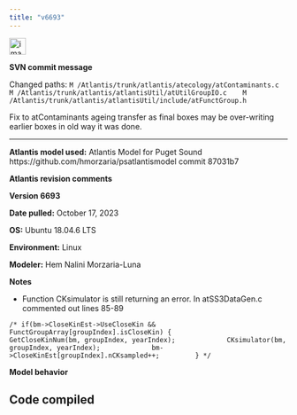 ```yaml
---
title: "v6693"
---
```


<img width="30" alt="image" src="https://user-images.githubusercontent.com/11339490/272713181-58a7442b-f4df-4987-9afe-cb4702236a8f.jpg">

**SVN commit message** 

Changed paths:
`   M /Atlantis/trunk/atlantis/atecology/atContaminants.c
   M /Atlantis/trunk/atlantis/atlantisUtil/atUtilGroupIO.c
   M /Atlantis/trunk/atlantis/atlantisUtil/include/atFunctGroup.h `

Fix to atContaminants ageing transfer as final boxes may be over-writing earlier boxes in old way it was done.

--------------------------------------------------------------------------------

**Atlantis model used:** Atlantis Model for Puget Sound https://github.com/hmorzaria/psatlantismodel commit 87031b7

**Atlantis revision comments**

**Version 6693**

**Date pulled:** October 17, 2023

**OS:** Ubuntu 18.04.6 LTS

**Environment:** Linux

**Modeler:** Hem Nalini Morzaria-Luna

**Notes**

-   Function CKsimulator is still returning an error. In atSS3DataGen.c commented out lines 85-89

` /* if(bm->CloseKinEst->UseCloseKin && FunctGroupArray[groupIndex].isCloseKin) {
            GetCloseKinNum(bm, groupIndex, yearIndex);
            CKsimulator(bm, groupIndex, yearIndex);
            bm->CloseKinEst[groupIndex].nCKsampled++;
        } */`

**Model behavior**

Code compiled
--------------------------------------------------------------------------------
